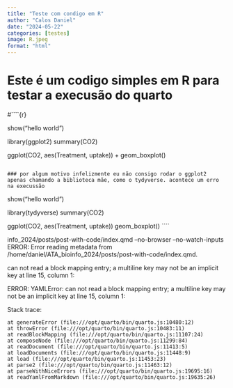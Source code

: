 ```yaml
---
title: "Teste com condigo em R"
author: "Calos Daniel"
date: "2024-05-22"
categories: [testes]
image: R.jpeg 
format: "html"
---
```


# Este é um codigo simples em R para testar a execusão do quarto


#````{r}

show("hello world")

library(ggplot2)
summary(CO2)

ggplot(CO2, aes(Treatment, uptake)) +
        geom_boxplot()

````

### por algum motivo infelizmente eu não consigo rodar o ggplot2 apenas chamando a biblioteca mãe, como o tydyverse. acontece um erro na execussão

````
show("hello world")

library(tydyverse)
summary(CO2)

ggplot(CO2, aes(Treatment, uptake)) 
        geom_boxplot()
````

info_2024/posts/post-with-code/index.qmd --no-browser --no-watch-inputs
ERROR: Error reading metadata from /home/daniel/ATA_bioinfo_2024/posts/post-with-code/index.qmd.

can not read a block mapping entry; a multiline key may not be an implicit key at line 15, column 1:
    
    
ERROR: YAMLError: can not read a block mapping entry; a multiline key may not be an implicit key at line 15, column 1:
    

Stack trace:
    
    
    at generateError (file:///opt/quarto/bin/quarto.js:10480:12)
    at throwError (file:///opt/quarto/bin/quarto.js:10483:11)
    at readBlockMapping (file:///opt/quarto/bin/quarto.js:11107:24)
    at composeNode (file:///opt/quarto/bin/quarto.js:11299:84)
    at readDocument (file:///opt/quarto/bin/quarto.js:11413:5)
    at loadDocuments (file:///opt/quarto/bin/quarto.js:11448:9)
    at load (file:///opt/quarto/bin/quarto.js:11453:23)
    at parse2 (file:///opt/quarto/bin/quarto.js:11463:12)
    at parseWithNiceErrors (file:///opt/quarto/bin/quarto.js:19695:16)
    at readYamlFromMarkdown (file:///opt/quarto/bin/quarto.js:19635:26)

